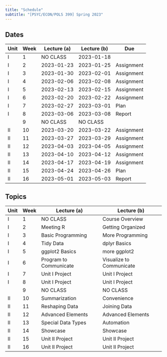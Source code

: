 ```yaml
---
title: "Schedule"
subtitle: "[PSYC/ECON/POLS 399] Spring 2023"
---
```


## Dates

| Unit | Week | Lecture (a) | Lecture (b) | Due        |
|------|------|-------------|-------------|------------|
| I    | 1    | NO CLASS    | 2023-01-18  |            |
| I    | 2    | 2023-01-23  | 2023-01-25  | Assignment |
| I    | 3    | 2023-01-30  | 2023-02-01  | Assignment |
| I    | 4    | 2023-02-06  | 2023-02-08  | Assignment |
| I    | 5    | 2023-02-13  | 2023-02-15  | Assignment |
| I    | 6    | 2023-02-20  | 2023-02-22  | Assignment |
| I    | 7    | 2023-02-27  | 2023-03-01  | Plan       |
| I    | 8    | 2023-03-06  | 2023-03-08  | Report     |
|      | 9    | NO CLASS    | NO CLASS    |            |
| II   | 10   | 2023-03-20  | 2023-03-22  | Assignment |
| II   | 11   | 2023-03-27  | 2023-03-29  | Assignment |
| II   | 12   | 2023-04-03  | 2023-04-05  | Assignment |
| II   | 13   | 2023-04-10  | 2023-04-12  | Assignment |
| II   | 14   | 2023-04-17  | 2023-04-19  | Assignment |
| II   | 15   | 2023-04-24  | 2023-04-26  | Plan       |
| II   | 16   | 2023-05-01  | 2023-05-03  | Report     |

## Topics

| Unit | Week | Lecture (a)            | Lecture (b)              |
|------|------|------------------------|--------------------------|
| I    | 1    | NO CLASS               | Course Overview          |
| I    | 2    | Meeting R              | Getting Organized        |
| I    | 3    | Basic Programming      | More Programming         |
| I    | 4    | Tidy Data              | dplyr Basics             |
| I    | 5    | ggplot2 Basics         | more ggplot2             |
| I    | 6    | Program to Communicate | Visualize to Communicate |
| I    | 7    | Unit I Project         | Unit I Project           |
| I    | 8    | Unit I Project         | Unit I Project           |
|      | 9    | NO CLASS               | NO CLASS                 |
| II   | 10   | Summarization          | Convenience              |
| II   | 11   | Reshaping Data         | Joining Data             |
| II   | 12   | Advanced Elements      | Advanced Elements        |
| II   | 13   | Special Data Types     | Automation               |
| II   | 14   | Showcase               | Showcase                 |
| II   | 15   | Unit II Project        | Unit II Project          |
| II   | 16   | Unit II Project        | Unit II Project          |
